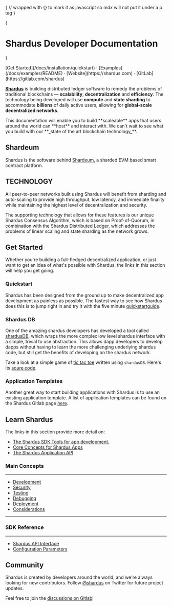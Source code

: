
{
// wrapped with {} to mark it as javascript so mdx will not put it under a p tag
}

{<h1 className="text-center font-extrabold md:text-5xl mt-8">Shardus Developer Documentation</h1>}

<div className="mt-16 mb-20 text-center">
  [Get Started](/docs/installation/quickstart) · [Examples](/docs/examples/README) · [Website](https://shardus.com) · [GitLab](https://gitlab.com/shardus)
</div>

<Bleed><Features/></Bleed>

<a href="https://www.shardus.com" className="text-red-500 no-underline hover:underline">**Shardus**</a> is building distributed ledger software to remedy the problems of traditional blockchains — **scalability**, **decentralization** and **efficiency**. The technology being developed will use **compute** and **state sharding** to accommodate **billions** of daily active users, allowing for **global-scale decentralized networks**.

<Callout emoji="🚀" type="error">
  This documentation will enable you to build **scaleable** apps that users around the world can **host** and interact with. We can't wait to see what you build with our **_state of the art blockchain technology_**.
</Callout>

## Shardeum

Shardus is the software behind [Shardeum](https://shardeum.org/), a sharded EVM based smart contract platform.

## TECHNOLOGY

All peer-to-peer networks built using Shardus will benefit from sharding and auto-scaling to provide high throughput, low latency, and immediate finality while maintaining the highest level of decentralization and security.

The supporting technology that allows for these features is our unique Shardus Consensus Algorithm, which is based on Proof-of-Quorum, in combination with the Shardus Distributed Ledger, which addresses the problems of linear scaling and state sharding as the network grows.

## Get Started

Whether you're building a full-fledged decentralized application, or just want to get an idea of what's possible with Shardus, the links in this section will help you get going.

### Quickstart

Shardus has been designed from the ground up to make decentralized app
development as painless as possible. The fastest way to see how Shardus does
this is to jump right in and try it with the five minute [quickstartguide](/docs/installation/quickstart).

### Shardus DB

One of the amazing shardus developers has developed a tool called
[shardusDB](https://gitlab.com/shardus/applications/shardus-db), which wraps
the more complex low level shardus interface with a simple, trivial to use
abstraction. This allows dapp developers to develop dapps without having to
learn the more challenging underlying shardus code, but still get the
benefits of developing on the shardus network.

Take a look at a simple game of [tic tac
toe](examples/tic-tac-toe-template) written using `shardusDB`. Here's its
[soure code](https://gitlab.com/shardus/applications/tic-tac-toe).

### Application Templates

Another great way to start building applications with Shardus is to use an
existing application template. A list of application templates can be found on
the Shardus Gitlab page [here](https://gitlab.com/shardus/applications).

## Learn Shardus

The links in this section provide more detail on:

- [The Shardus SDK Tools for app development.](/docs/tools/README)
- [Core Concepts for Shardus Apps](/docs/main-concepts/README)
- [The Shardus Application API](/docs/api/README)

### Main Concepts

---

- [Development](/docs/main-concepts/development/README)
- [Security](/docs/main-concepts/security/README)
- [Testing](/docs/main-concepts/testing/README)
- [Debugging](/docs/main-concepts/debugging/README)
- [Deployment](/docs/main-concepts/deployment/README)
- [Considerations](/docs/main-concepts/considerations/README)

---

### SDK Reference

---

- [Shardus API Interface](/docs/api/interface/README)
- [Configuration Parameters](/docs/api/configuration/README)

## Community

Shardus is created by developers around the world, and we're always looking for new contributors.
Follow [@shardus](https://twitter.com/ShardusLedger) on Twitter for future project updates.

Feel free to join the [discussions on Gitlab](https://gitlab.com/shardus)!
